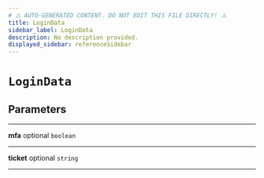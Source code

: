 ```yaml
---
# ⚠️ AUTO-GENERATED CONTENT. DO NOT EDIT THIS FILE DIRECTLY! ⚠️
title: LoginData
sidebar_label: LoginData
description: No description provided.
displayed_sidebar: referenceSidebar
---
```


# `LoginData`

## Parameters

---

**<span className="parameter-name">mfa</span>** <span className="optional-status">optional</span> `boolean`

---

**<span className="parameter-name">ticket</span>** <span className="optional-status">optional</span> `string`

---
